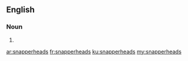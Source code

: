 ==English==

===Noun===
{{head|en}}

# {{plural of|snapperhead}}

[[ar:snapperheads]]
[[fr:snapperheads]]
[[ku:snapperheads]]
[[my:snapperheads]]